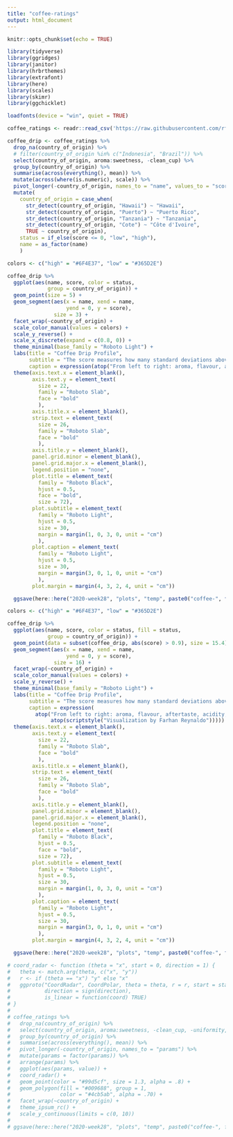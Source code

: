 ```yaml
---
title: "coffee-ratings"
output: html_document
---
```


```r
knitr::opts_chunk$set(echo = TRUE)
```

```r
library(tidyverse)
library(ggridges)
library(janitor)
library(hrbrthemes)
library(extrafont)
library(here)
library(scales)
library(skimr)
library(ggchicklet)

loadfonts(device = "win", quiet = TRUE)
```
```r
coffee_ratings <- readr::read_csv('https://raw.githubusercontent.com/rfordatascience/tidytuesday/master/data/2020/2020-07-07/coffee_ratings.csv')
```

```r
coffee_drip <- coffee_ratings %>% 
  drop_na(country_of_origin) %>% 
  # filter(country_of_origin %in% c("Indonesia", "Brazil")) %>% 
  select(country_of_origin, aroma:sweetness, -clean_cup) %>% 
  group_by(country_of_origin) %>% 
  summarise(across(everything(), mean)) %>% 
  mutate(across(where(is.numeric), scale)) %>% 
  pivot_longer(-country_of_origin, names_to = "name", values_to = "score") %>% 
  mutate(
    country_of_origin = case_when(
      str_detect(country_of_origin, "Hawaii") ~ "Hawaii",
      str_detect(country_of_origin, "Puerto") ~ "Puerto Rico",
      str_detect(country_of_origin, "Tanzania") ~ "Tanzania",
      str_detect(country_of_origin, "Cote") ~ "Côte d'Ivoire",
      TRUE ~ country_of_origin),
    status = if_else(score <= 0, "low", "high"), 
    name = as_factor(name)
    )
```

```r
colors <- c("high" = "#6F4E37", "low" = "#365D2E")

coffee_drip %>% 
  ggplot(aes(name, score, color = status, 
             group = country_of_origin)) + 
  geom_point(size = 5) +
  geom_segment(aes(x = name, xend = name,
                   yend = 0, y = score),
               size = 3) + 
  facet_wrap(~country_of_origin) +
  scale_color_manual(values = colors) + 
  scale_y_reverse() + 
  scale_x_discrete(expand = c(0.8, 0)) +
  theme_minimal(base_family = "Roboto Light") + 
  labs(title = "Coffee Drip Profile", 
       subtitle = "The score measures how many standard deviations above or below \nthe mean across data (0 means close to average)", 
       caption = expression(atop("From left to right: aroma, flavour, aftertaste, acidity, body, balance, uniformity, sweetness", atop(scriptstyle("Visualization by Farhan Reynaldo"))))) + 
  theme(axis.text.x = element_blank(),
        axis.text.y = element_text(
          size = 22, 
          family = "Roboto Slab", 
          face = "bold"
          ),
        axis.title.x = element_blank(),
        strip.text = element_text(
          size = 26, 
          family = "Roboto Slab", 
          face = "bold"
          ),
        axis.title.y = element_blank(),
        panel.grid.minor = element_blank(),
        panel.grid.major.x = element_blank(),
        legend.position = "none", 
        plot.title = element_text(
          family = "Roboto Black",
          hjust = 0.5,
          face = "bold",
          size = 72), 
        plot.subtitle = element_text(
          family = "Roboto Light",
          hjust = 0.5,
          size = 30, 
          margin = margin(1, 0, 3, 0, unit = "cm")
          ), 
        plot.caption = element_text(
          family = "Roboto Light",
          hjust = 0.5,
          size = 30, 
          margin = margin(3, 0, 1, 0, unit = "cm")
          ), 
        plot.margin = margin(4, 3, 2, 4, unit = "cm"))

  ggsave(here::here("2020-week28", "plots", "temp", paste0("coffee-", format(Sys.time(), "%Y%m%d_%H%M%S"), ".png")), type = "cairo", height = 600, width = 600, units = "mm")
```

```r
colors <- c("high" = "#6F4E37", "low" = "#365D2E")

coffee_drip %>% 
  ggplot(aes(name, score, color = status, fill = status, 
             group = country_of_origin)) + 
  geom_point(data = subset(coffee_drip, abs(score) > 0.9), size = 15.4) +
  geom_segment(aes(x = name, xend = name,
                   yend = 0, y = score),
               size = 16) +
  facet_wrap(~country_of_origin) +
  scale_color_manual(values = colors) + 
  scale_y_reverse() + 
  theme_minimal(base_family = "Roboto Light") + 
  labs(title = "Coffee Drip Profile", 
       subtitle = "The score measures how many standard deviations above or below \nthe mean across data (0 means close to average)", 
       caption = expression(
         atop("From left to right: aroma, flavour, aftertaste, acidity, body, balance, uniformity, sweetness", 
              atop(scriptstyle("Visualization by Farhan Reynaldo"))))) + 
  theme(axis.text.x = element_blank(),
        axis.text.y = element_text(
          size = 22, 
          family = "Roboto Slab", 
          face = "bold"
          ),
        axis.title.x = element_blank(),
        strip.text = element_text(
          size = 26, 
          family = "Roboto Slab", 
          face = "bold"
          ),
        axis.title.y = element_blank(),
        panel.grid.minor = element_blank(),
        panel.grid.major.x = element_blank(),
        legend.position = "none", 
        plot.title = element_text(
          family = "Roboto Black",
          hjust = 0.5,
          face = "bold",
          size = 72), 
        plot.subtitle = element_text(
          family = "Roboto Light",
          hjust = 0.5,
          size = 30, 
          margin = margin(1, 0, 3, 0, unit = "cm")
          ), 
        plot.caption = element_text(
          family = "Roboto Light",
          hjust = 0.5,
          size = 30, 
          margin = margin(3, 0, 1, 0, unit = "cm")
          ), 
        plot.margin = margin(4, 3, 2, 4, unit = "cm"))

  ggsave(here::here("2020-week28", "plots", "temp", paste0("coffee-", format(Sys.time(), "%Y%m%d_%H%M%S"), ".png")), type = "cairo", height = 600, width = 600, units = "mm")
```

```r
# coord_radar <- function (theta = "x", start = 0, direction = 1) {
#   theta <- match.arg(theta, c("x", "y"))
#   r <- if (theta == "x") "y" else "x"
#   ggproto("CoordRadar", CoordPolar, theta = theta, r = r, start = start, 
#           direction = sign(direction),
#           is_linear = function(coord) TRUE)
# }
# 
# coffee_ratings %>% 
#   drop_na(country_of_origin) %>% 
#   select(country_of_origin, aroma:sweetness, -clean_cup, -uniformity, -sweetness) %>% 
#   group_by(country_of_origin) %>% 
#   summarise(across(everything(), mean)) %>% 
#   pivot_longer(-country_of_origin, names_to = "params") %>%
#   mutate(params = factor(params)) %>% 
#   arrange(params) %>% 
#   ggplot(aes(params, value)) + 
#   coord_radar() +
#   geom_point(color = "#99d5cf", size = 1.3, alpha = .8) +
#   geom_polygon(fill = "#009688", group = 1, 
#                color = "#4cb5ab", alpha = .70) + 
#   facet_wrap(~country_of_origin) + 
#   theme_ipsum_rc() + 
#   scale_y_continuous(limits = c(0, 10))
# 
# ggsave(here::here("2020-week28", "plots", "temp", paste0("coffee-", format(Sys.time(), "%Y%m%d_%H%M%S"), ".png")), type = "cairo", height = 500, width = 500, units = "mm")
```

